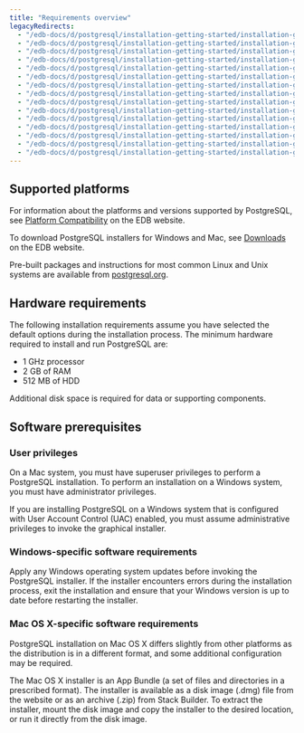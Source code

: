 ```yaml
---
title: "Requirements overview"
legacyRedirects:
  - "/edb-docs/d/postgresql/installation-getting-started/installation-guide/13.0/requirements_overview.html"
  - "/edb-docs/d/postgresql/installation-getting-started/installation-guide-installers/11/PostgreSQL_Installation_Guide.1.05.html"
  - "/edb-docs/d/postgresql/installation-getting-started/installation-guide-installers/11/PostgreSQL_Installation_Guide.1.04.html"
  - "/edb-docs/d/postgresql/installation-getting-started/installation-guide-installers/11/PostgreSQL_Installation_Guide.1.06.html"
  - "/edb-docs/d/postgresql/installation-getting-started/installation-guide-installers/12/requirements_overview.html"
  - "/edb-docs/d/postgresql/installation-getting-started/installation-guide-installers/9.5/PostgreSQL_Installation_Guide.1.06.html"
  - "/edb-docs/d/postgresql/installation-getting-started/installation-guide-installers/9.5/PostgreSQL_Installation_Guide.1.05.html"
  - "/edb-docs/d/postgresql/installation-getting-started/installation-guide-installers/9.5/PostgreSQL_Installation_Guide.1.04.html"
  - "/edb-docs/d/postgresql/installation-getting-started/installation-guide-installers/9.6/PostgreSQL_Installation_Guide.1.06.html"
  - "/edb-docs/d/postgresql/installation-getting-started/installation-guide-installers/9.6/PostgreSQL_Installation_Guide.1.05.html"
  - "/edb-docs/d/postgresql/installation-getting-started/installation-guide-installers/9.6/PostgreSQL_Installation_Guide.1.04.html"
  - "/edb-docs/d/postgresql/installation-getting-started/installation-guide-installers/10/PostgreSQL_Installation_Guide.1.06.html"
  - "/edb-docs/d/postgresql/installation-getting-started/installation-guide-installers/10/PostgreSQL_Installation_Guide.1.05.html"
  - "/edb-docs/d/postgresql/installation-getting-started/installation-guide-installers/10/PostgreSQL_Installation_Guide.1.07.html"
  - "/edb-docs/d/postgresql/installation-getting-started/installation-guide-installers/10/PostgreSQL_Installation_Guide.1.04.html"
---
```




## Supported platforms

For information about the platforms and versions supported by PostgreSQL, see [Platform Compatibility](https://www.enterprisedb.com/resources/platform-compatibility#pg) on the EDB website.

To download PostgreSQL installers for Windows and Mac, see [Downloads](https://www.enterprisedb.com/downloads/postgresql) on the EDB website.

Pre-built packages and instructions for most common Linux and Unix systems are available from [postgresql.org](https://www.postgresql.org/download/).


## Hardware requirements

The following installation requirements assume you have selected the default options during the installation process. The minimum hardware required to install and run PostgreSQL are:

-   1 GHz processor
-   2 GB of RAM
-   512 MB of HDD

Additional disk space is required for data or supporting components.



## Software prerequisites

### User privileges

On a Mac system, you must have superuser privileges to perform a PostgreSQL installation. To perform an installation on a Windows system, you must have administrator privileges.

If you are installing PostgreSQL on a Windows system that is configured with User Account Control (UAC) enabled, you must assume administrative privileges to invoke the graphical installer.

### Windows-specific software requirements

Apply any Windows operating system updates before invoking the PostgreSQL installer. If the installer encounters errors during the installation process, exit the installation and ensure that your Windows version is up to date before restarting the installer.

### Mac OS X-specific software requirements

PostgreSQL installation on Mac OS X differs slightly from other platforms as the distribution is in a different format, and some additional configuration may be required.

The Mac OS X installer is an App Bundle (a set of files and directories in a prescribed format). The installer is available as a disk image (.dmg) file from the website or as an archive (.zip) from Stack Builder. To extract the installer, mount the disk image and copy the installer to the desired location, or run it directly from the disk image.
